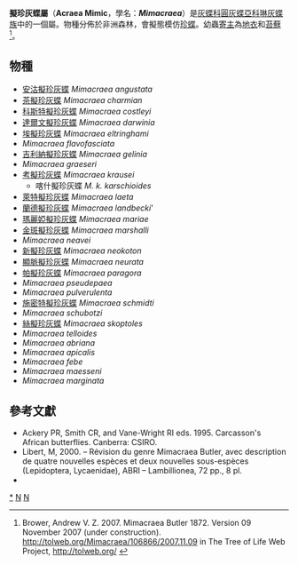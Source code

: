 {{NoteTA|G1=Butterfly}}
{{Automatic Taxobox
| taxon = Mimacraea
| authority = Butler, 1872
| image = Mimacraea marshalli, o-hooglande, a, Zimbabwe.jpg
| image_caption = [[金斑擬珍灰蝶|金斑擬珍灰蝶]]<br />''Mimacraea marshalli''
| type_species = [[達爾文擬珍灰蝶|達爾文擬珍灰蝶]]<br />''Mimacraea darwinia''
| type_species_authority = Butler, 1872
| subdivision_ranks = 物種
| subdivision =
共28種，詳閱正文。
| synonyms = 
}}

'''擬珍灰蝶屬'''（'''Acraea Mimic'''，學名：'''''Mimacraea'''''）是[[灰蝶科|灰蝶科]][[圓灰蝶亞科|圓灰蝶亞科]][[琳灰蝶族|琳灰蝶族]]中的一個屬。物種分佈於非洲森林，會擬態模仿[[珍蝶|珍蝶]]。幼蟲[[寄主|寄主]]為[[地衣|地衣]]和[[苔蘚|苔蘚]]<ref>Brower, Andrew V. Z. 2007. Mimacraea Butler 1872. Version 09 November 2007 (under construction). http://tolweb.org/Mimacraea/106866/2007.11.09 {{Wayback|url=http://tolweb.org/Mimacraea/106866/2007.11.09 |date=20191201001644 }} in The Tree of Life Web Project, http://tolweb.org/ {{Wayback|url=http://tolweb.org/ |date=20110515100516 }}</ref>。

== 物種 ==
* [[安沽擬珍灰蝶|安沽擬珍灰蝶]] ''Mimacraea angustata''
* [[茶擬珍灰蝶|茶擬珍灰蝶]] ''Mimacraea charmian''
* [[科斯特擬珍灰蝶|科斯特擬珍灰蝶]] ''Mimacraea costleyi''
* [[達爾文擬珍灰蝶|達爾文擬珍灰蝶]] ''Mimacraea darwinia''
* [[埃擬珍灰蝶|埃擬珍灰蝶]] ''Mimacraea eltringhami''
* ''Mimacraea flavofasciata''
* [[吉利納擬珍灰蝶|吉利納擬珍灰蝶]] ''Mimacraea gelinia''
* ''Mimacraea graeseri''
* [[考擬珍灰蝶|考擬珍灰蝶]] ''Mimacraea krausei''
** 喀什擬珍灰蝶 ''M. k. karschioides''
* [[萊特擬珍灰蝶|萊特擬珍灰蝶]] ''Mimacraea laeta''
* [[蘭德擬珍灰蝶|蘭德擬珍灰蝶]] ''Mimacraea landbecki'''
* [[瑪麗婭擬珍灰蝶|瑪麗婭擬珍灰蝶]] ''Mimacraea mariae''
* [[金斑擬珍灰蝶|金斑擬珍灰蝶]] ''Mimacraea marshalli''
* ''Mimacraea neavei''
* [[新擬珍灰蝶|新擬珍灰蝶]] ''Mimacraea neokoton''
* [[顯脈擬珍灰蝶|顯脈擬珍灰蝶]] ''Mimacraea neurata''
* [[帕擬珍灰蝶|帕擬珍灰蝶]] ''Mimacraea paragora''
* ''Mimacraea pseudepaea''
* ''Mimacraea pulverulenta''
* [[施密特擬珍灰蝶|施密特擬珍灰蝶]] ''Mimacraea schmidti''
* ''Mimacraea schubotzi''
* [[絲擬珍灰蝶|絲擬珍灰蝶]] ''Mimacraea skoptoles''
* ''Mimacraea telloides''
* ''Mimacraea abriana''
* ''Mimacraea apicalis''
* ''Mimacraea febe''
* ''Mimacraea maesseni''
* ''Mimacraea marginata''
<!--
== 圖集 ==
<gallery>
</gallery>
-->
== 參考文獻 ==
{{reflist}}
* Ackery PR, Smith CR, and Vane-Wright RI eds. 1995. Carcasson's African butterflies. Canberra: CSIRO.
* Libert, M, 2000. – Révision du genre Mimacraea Butler, avec description de quatre nouvelles espèces et deux nouvelles sous-espèces (Lepidoptera, Lycaenidae), ABRI – Lambillionea, 72 pp., 8 pl.
* {{Cite book | author = 寿建新 周尧 李宇飞 | title = 世界蝴蝶分類名錄 | location = 中國 | publisher = 陝西科學技術出版社 | date = 2006-04-01 | ISBN = 9787536936768 | language= zh-hans }}

{{Commons category| Mimacraea}}

{{圓灰蝶亞科}}
{{Taxonbar}}
[[Category:擬珍灰蝶屬|*]]
[[Category:琳灰蝶族|N]]
[[Category:_1872年描述的分类群|N]]